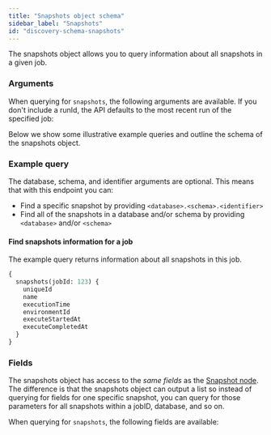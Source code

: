 ```yaml
---
title: "Snapshots object schema"
sidebar_label: "Snapshots"
id: "discovery-schema-snapshots"
---
```



The snapshots object allows you to query information about all snapshots in a given job.


<DiscoveryApiJobDeprecationNotice />

### Arguments

When querying for `snapshots`, the following arguments are available. If you don't include a runId, the API defaults to the most recent run of the specified job:

<QueryArgsTable queryName="snapshots" />

Below we show some illustrative example queries and outline the schema of the snapshots object.

### Example query
The database, schema, and identifier arguments are optional. This means that with this endpoint you can:
- Find a specific snapshot by providing `<database>.<schema>.<identifier>`
- Find all of the snapshots in a database and/or schema by providing `<database>` and/or `<schema>`

#### Find snapshots information for a job
The example query returns information about all snapshots in this job.

```graphql
{
  snapshots(jobId: 123) {
    uniqueId
    name
    executionTime
    environmentId
    executeStartedAt
    executeCompletedAt
  }
}

```

### Fields
The snapshots object has access to the _same fields_ as the [Snapshot node](/docs/dbt-cloud-apis/discovery-schema-snapshots). The difference is that the snapshots object can output a list so instead of querying for fields for one specific snapshot, you can query for those parameters for all snapshots within a jobID, database, and so on.

When querying for `snapshots`, the following fields are available:

<SchemaTable nodeName="SnapshotNode" />

